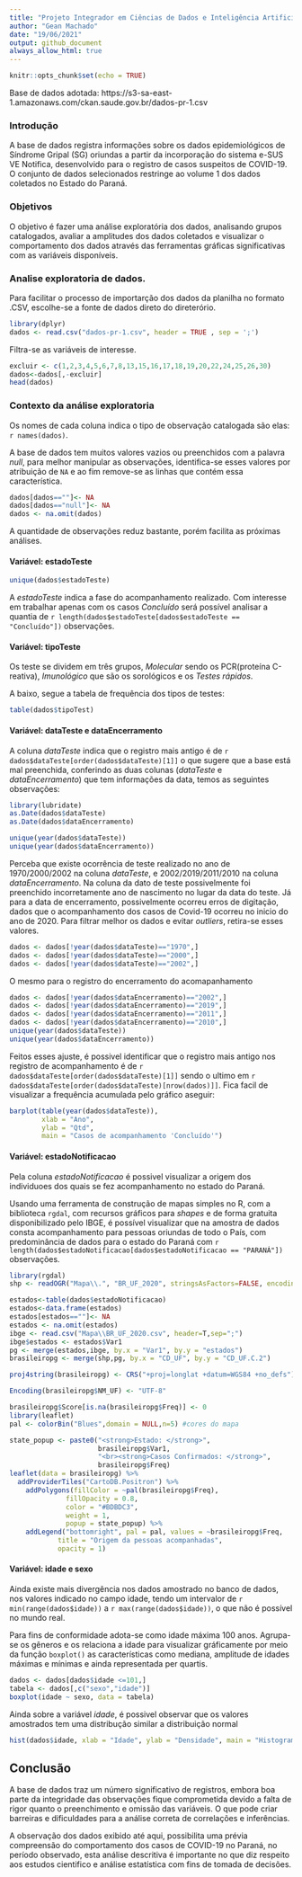 ---
title: "Projeto Integrador em Ciências de Dados e Inteligência Artificial - II B"
author: "Gean Machado"
date: "19/06/2021"
output: github_document
always_allow_html: true
---

```{r setup, include=FALSE}
knitr::opts_chunk$set(echo = TRUE)
```

Base de dados adotada: https://s3-sa-east-1.amazonaws.com/ckan.saude.gov.br/dados-pr-1.csv 

### Introdução

A base de dados registra informações sobre os dados epidemiológicos de Síndrome Gripal (SG) oriundas a partir da incorporação do sistema e-SUS VE Notifica, desenvolvido para o registro de casos suspeitos de COVID-19. O conjunto de dados selecionados restringe ao volume 1 dos dados coletados no Estado do Paraná.

### Objetivos

O objetivo é fazer uma análise exploratória dos dados, analisando grupos catalogados, avaliar a amplitudes dos dados coletados e visualizar o comportamento dos dados através das ferramentas gráficas significativas com as variáveis disponíveis.

### Analise exploratoria de dados.

Para facilitar o processo de importarção dos dados da planilha no formato .CSV, escolhe-se a fonte de dados direto do direterório.

```{r import Dataset, echo=TRUE, warning=FALSE, message=FALSE}
library(dplyr)
dados <- read.csv("dados-pr-1.csv", header = TRUE , sep = ';')
```

Filtra-se as variáveis de interesse.

```{r, echo=TRUE, warning=FALSE, message=FALSE}
excluir <- c(1,2,3,4,5,6,7,8,13,15,16,17,18,19,20,22,24,25,26,30)
dados<-dados[,-excluir]
head(dados)
```

### Contexto da análise exploratoria

Os nomes de cada coluna indica o tipo de observação catalogada são elas: `r names(dados)`.

A base de dados tem muitos valores vazios ou preenchidos com a palavra *null*, para melhor manipular as observações, identifica-se esses valores por atribuição de `NA` e ao fim remove-se as linhas que contém essa característica.

```{r remove, echo=TRUE, warning=FALSE, message=FALSE}
dados[dados==""]<- NA
dados[dados=="null"]<- NA
dados <- na.omit(dados)
```

A quantidade de observações reduz bastante, porém facilita as próximas análises.

#### Variável: estadoTeste

```{r analise, echo=TRUE, warning=FALSE, message=FALSE}
unique(dados$estadoTeste)
```

A *estadoTeste* indica a fase do acompanhamento realizado. Com interesse em trabalhar apenas com os casos *Concluído* será possível analisar a quantia de `r length(dados$estadoTeste[dados$estadoTeste == "Concluído"])` observações. 

#### Variável: tipoTeste

Os teste se dividem em três grupos, *Molecular* sendo os PCR(proteína C-reativa), *Imunológico* que são os sorológicos e os *Testes rápidos*.

A baixo, segue a tabela de frequência dos tipos de testes:

```{r tipoteste, echo=TRUE, warning=FALSE, message=FALSE, results='hide'}
table(dados$tipoTest)
```

#### Variável: dataTeste e dataEncerramento

A coluna *dataTeste* indica que o registro mais antigo é de `r dados$dataTeste[order(dados$dataTeste)[1]]
` o que sugere que a base está mal preenchida, conferindo as duas colunas (*dataTeste* e *dataEncerramento*) que tem informações da data, temos as seguintes observações:


```{r datas, echo=TRUE, warning=FALSE, message=FALSE, results='hide'}
library(lubridate)
as.Date(dados$dataTeste)
as.Date(dados$dataEncerramento)

unique(year(dados$dataTeste))
unique(year(dados$dataEncerramento))
```

Perceba que existe ocorrência de teste realizado no ano de 1970/2000/2002 na coluna *dataTeste*, e  2002/2019/2011/2010 na coluna *dataEncerramento*. Na coluna da dato de teste possivelmente foi preenchido incorretamente ano de nascimento no lugar da data do teste. Já para a data de encerramento, possivelmente ocorreu erros de digitação, dados que o acompanhamento dos casos de Covid-19 ocorreu no inicio do ano de 2020. Para filtrar melhor os dados e evitar *outliers*, retira-se esses valores.

```{r ajuste, echo=TRUE, warning=FALSE, message=FALSE}
dados <- dados[!year(dados$dataTeste)=="1970",]
dados <- dados[!year(dados$dataTeste)=="2000",]
dados <- dados[!year(dados$dataTeste)=="2002",]
```

O mesmo para o registro do encerramento do acomapanhamento

```{r ajustedata final, echo=TRUE, warning=FALSE, message=FALSE}
dados <- dados[!year(dados$dataEncerramento)=="2002",]
dados <- dados[!year(dados$dataEncerramento)=="2019",]
dados <- dados[!year(dados$dataEncerramento)=="2011",]
dados <- dados[!year(dados$dataEncerramento)=="2010",]
unique(year(dados$dataTeste))
unique(year(dados$dataEncerramento))
```

Feitos esses ajuste, é possivel identificar que o registro mais antigo nos registro de acompanhamento é de `r dados$dataTeste[order(dados$dataTeste)[1]]` sendo o ultimo em `r dados$dataTeste[order(dados$dataTeste)[nrow(dados)]]`. Fica facil de visualizar a frequência acumulada pelo gráfico aseguir:  

```{r barplot teste, echo=TRUE, warning=FALSE, message=FALSE}
barplot(table(year(dados$dataTeste)),
        xlab = "Ano",
        ylab = "Qtd",
        main = "Casos de acompanhamento 'Concluído'")
```

#### Variável: estadoNotificacao

Pela coluna *estadoNotificacao* é possivel visualizar a origem dos individuoes dos quais se fez acompanhamento no estado do Paraná.

Usando uma ferramenta de construção de mapas simples no R, com a biblioteca `rgdal`, com recursos gráficos para *shapes* e de forma gratuita disponibilizado pelo IBGE, é possível visualizar que na amostra de dados consta acompanhamento para pessoas oriundas de todo o País, com predominância de dados para o estado do Paraná com `r length(dados$estadoNotificacao[dados$estadoNotificacao == "PARANÁ"])` observações.

```{r mapa, echo=TRUE, warning=FALSE, message=FALSE}
library(rgdal)
shp <- readOGR("Mapa\\.", "BR_UF_2020", stringsAsFactors=FALSE, encoding="UTF-8")

estados<-table(dados$estadoNotificacao)
estados<-data.frame(estados)
estados[estados==""]<- NA
estados <- na.omit(estados)
ibge <- read.csv("Mapa\\BR_UF_2020.csv", header=T,sep=";")
ibge$estados <- estados$Var1
pg <- merge(estados,ibge, by.x = "Var1", by.y = "estados")
brasileiropg <- merge(shp,pg, by.x = "CD_UF", by.y = "CD_UF.C.2")

proj4string(brasileiropg) <- CRS("+proj=longlat +datum=WGS84 +no_defs")

Encoding(brasileiropg$NM_UF) <- "UTF-8"

brasileiropg$Score[is.na(brasileiropg$Freq)] <- 0
library(leaflet)
pal <- colorBin("Blues",domain = NULL,n=5) #cores do mapa

state_popup <- paste0("<strong>Estado: </strong>", 
                      brasileiropg$Var1, 
                      "<br><strong>Casos Confirmados: </strong>", 
                      brasileiropg$Freq)
leaflet(data = brasileiropg) %>%
  addProviderTiles("CartoDB.Positron") %>%
    addPolygons(fillColor = ~pal(brasileiropg$Freq), 
              fillOpacity = 0.8, 
              color = "#BDBDC3", 
              weight = 1, 
              popup = state_popup) %>%
    addLegend("bottomright", pal = pal, values = ~brasileiropg$Freq,
            title = "Origem da pessoas acompanhadas",
            opacity = 1)
```


#### Variável: idade e sexo

Ainda existe mais divergência nos dados amostrado no banco de dados, nos valores indicado no campo idade, tendo um intervalor de `r min(range(dados$idade))` a `r max(range(dados$idade))`, o que não é possível no mundo real.

Para fins de conformidade adota-se como idade máxima 100 anos.
Agrupa-se os gêneros e os relaciona a idade para visualizar gráficamente por meio da função `boxplot()` as características como mediana, amplitude de idades máximas e mínimas e ainda representada per quartis.  

```{r idade_sexo, echo=TRUE, warning=FALSE, message=FALSE}
dados <- dados[dados$idade <=101,]
tabela <- dados[,c("sexo","idade")]
boxplot(idade ~ sexo, data = tabela)
```

Ainda sobre a variável *idade*, é possivel observar que os valores amostrados tem uma distribução similar a distribuição normal

```{r idade_sexo_histogran, echo=TRUE, warning=FALSE, message=FALSE}
hist(dados$idade, xlab = "Idade", ylab = "Densidade", main = "Histograma de Idade")
```

## Conclusão

A base de dados traz um número significativo de registros, embora boa parte da integridade das observações fique comprometida devido a falta de rigor quanto o preenchimento e omissão das variáveis.
O que pode criar barreiras e dificuldades para a análise correta de correlações e inferências.

A observação dos dados exibido até aqui, possibilita uma prévia compreensão do comportamento dos casos de COVID-19 no Paraná, no período observado, esta análise descritiva é importante no que diz respeito aos estudos cientifico e análise estatística com fins de tomada de decisões. 

